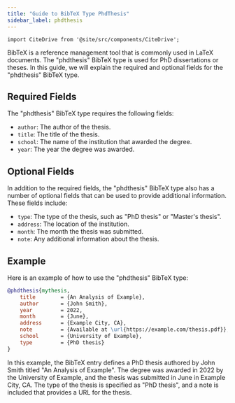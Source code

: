 ```yaml
---
title: "Guide to BibTeX Type PhdThesis"
sidebar_label: phdthesis
---
```


```mdx-code-block
import CiteDrive from '@site/src/components/CiteDrive';
```
BibTeX is a reference management tool that is commonly used in LaTeX documents. The "phdthesis" BibTeX type is used for PhD dissertations or theses. In this guide, we will explain the required and optional fields for the "phdthesis" BibTeX type.

<CiteDrive/>

## Required Fields

The "phdthesis" BibTeX type requires the following fields:

-   `author`: The author of the thesis.
-   `title`: The title of the thesis.
-   `school`: The name of the institution that awarded the degree.
-   `year`: The year the degree was awarded.

## Optional Fields

In addition to the required fields, the "phdthesis" BibTeX type also has a number of optional fields that can be used to provide additional information. These fields include:

-   `type`: The type of the thesis, such as "PhD thesis" or "Master's thesis".
-   `address`: The location of the institution.
-   `month`: The month the thesis was submitted.
-   `note`: Any additional information about the thesis.

## Example

Here is an example of how to use the "phdthesis" BibTeX type:

```bibtex
@phdthesis{mythesis,
	title        = {An Analysis of Example},
	author       = {John Smith},
	year         = 2022,
	month        = {June},
	address      = {Example City, CA},
	note         = {Available at \url{https://example.com/thesis.pdf}},
	school       = {University of Example},
	type         = {PhD thesis}
}
```



In this example, the BibTeX entry defines a PhD thesis authored by John Smith titled "An Analysis of Example". The degree was awarded in 2022 by the University of Example, and the thesis was submitted in June in Example City, CA. The type of the thesis is specified as "PhD thesis", and a note is included that provides a URL for the thesis.